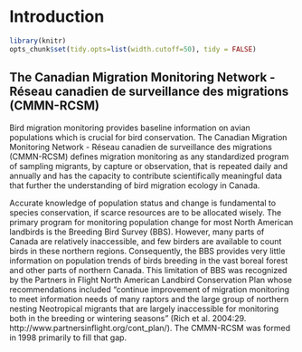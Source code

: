 # Introduction {#Intro1}

```r

library(knitr)
opts_chunk$set(tidy.opts=list(width.cutoff=50), tidy = FALSE)

```

## The Canadian Migration Monitoring Network - Réseau canadien de surveillance des migrations (CMMN-RCSM) {#Intro1.1}


Bird migration monitoring provides baseline information on avian populations which is crucial for bird conservation. The Canadian Migration Monitoring Network - Réseau canadien de surveillance des migrations (CMMN-RCSM) defines migration monitoring as any standardized program of sampling migrants, by capture or observation, that is repeated daily and annually and has the capacity to contribute scientifically meaningful data that further the understanding of bird migration ecology in Canada.

Accurate knowledge of population status and change is fundamental to species conservation, if scarce resources are to be allocated wisely. The primary program for monitoring population change for most North American landbirds is the Breeding Bird Survey (BBS). However, many parts of Canada are relatively inaccessible, and few birders are available to count birds in these northern regions. Consequently, the BBS provides very little information on population trends of birds breeding in the vast boreal forest and other parts of northern Canada. This limitation of BBS was recognized by the Partners in Flight North American Landbird Conservation Plan whose recommendations included "continue improvement of migration monitoring to meet information needs of many raptors and the large group of northern nesting Neotropical migrants that are largely inaccessible for monitoring both in the breeding or wintering seasons" (Rich et al. 2004:29. http://www.partnersinflight.org/cont_plan/). The CMMN-RCSM was formed in 1998 primarily to fill that gap.

